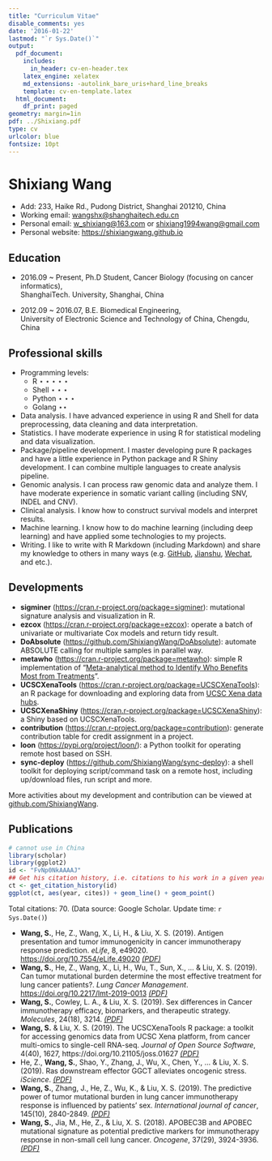 ```yaml
---
title: "Curriculum Vitae"
disable_comments: yes
date: '2016-01-22'
lastmod: "`r Sys.Date()`"
output:
  pdf_document:
    includes:
      in_header: cv-en-header.tex
    latex_engine: xelatex
    md_extensions: -autolink_bare_uris+hard_line_breaks
    template: cv-en-template.latex
  html_document:
    df_print: paged
geometry: margin=1in
pdf: ../Shixiang.pdf
type: cv
urlcolor: blue
fontsize: 10pt
---
```


# Shixiang Wang

- Add: 233, Haike Rd., Pudong District, Shanghai 201210, China
- Working email: <wangshx@shanghaitech.edu.cn>
- Personal email: <w_shixiang@163.com> or <shixiang1994wang@gmail.com>
- Personal website: <https://shixiangwang.github.io>

## Education

- 2016.09 ~ Present, Ph.D Student, Cancer Biology (focusing on cancer informatics), <br>
  ShanghaiTech. University, Shanghai, China

- 2012.09 ~ 2016.07, B.E. Biomedical Engineering, <br>
  University of Electronic Science and Technology of China, Chengdu, China


## Professional skills

- Programming levels:
  - R $\star\star\star\star\star$
  - Shell $\star\star\star$
  - Python $\star\star\star$
  - Golang $\star\star$
- Data analysis. I have advanced experience in using R and Shell for data preprocessing, data cleaning and data interpretation.
- Statistics. I have moderate experience in using R for statistical modeling and data visualization. 
- Package/pipeline development. I master developing pure R packages and have a little experience in Python package and R Shiny development. I can combine multiple languages to create analysis pipeline.
- Genomic analysis. I can process raw genomic data and analyze them. I have moderate experience in somatic variant calling (including SNV, INDEL and CNV).
- Clinical analysis. I know how to construct survival models and interpret results.
- Machine learning. I know how to do machine learning (including deep learning) and have applied some technologies to my projects.
- Writing. I like to write with R Markdown (including Markdown) and share my knowledge to others in many ways (e.g. [GitHub](https://github.com/ShixiangWang/MessageBoard), [Jianshu](https://www.jianshu.com/u/b6608e27dc74), [Wechat](https://weixin.sogou.com/weixin?type=2&query=%E4%BC%98%E9%9B%85R&ie=utf8&s_from=input&_sug_=n&_sug_type_=&w=01019900&sut=2588&sst0=1590423588976&lkt=2%2C1590423588587%2C1590423588875), and etc.). 

## Developments

- **sigminer** (<https://cran.r-project.org/package=sigminer>): mutational signature analysis and visualization in R.
- **ezcox** (<https://cran.r-project.org/package=ezcox>): operate a batch of univariate or multivariate Cox models and return tidy result.
- **DoAbsolute** (<https://github.com/ShixiangWang/DoAbsolute>): automate ABSOLUTE calling for multiple samples in parallel way.
- **metawho** (<https://cran.r-project.org/package=metawho>): simple R implementation of “[Meta-analytical method to Identify Who Benefits Most from Treatments](https://www.bmj.com/content/356/bmj.j573)”.
- **UCSCXenaTools** (<https://cran.r-project.org/package=UCSCXenaTools>): an R package for downloading and exploring data from [UCSC Xena data hubs](https://xenabrowser.net/datapages/).
- **UCSCXenaShiny** (<https://cran.r-project.org/package=UCSCXenaShiny>): a Shiny based on UCSCXenaTools.
- **contribution** (<https://cran.r-project.org/package=contribution>): generate contribution table for credit assignment in a project.
- **loon** (<https://pypi.org/project/loon/>): a Python toolkit for operating remote host based on SSH.
- **sync-deploy** (<https://github.com/ShixiangWang/sync-deploy>): a shell toolkit for deploying script/command task on a remote host, including up/download files, run script and more.

More activities about my development and contribution can be viewed at [github.com/ShixiangWang](https://github.com/ShixiangWang).

## Publications

```r
# cannot use in China
library(scholar)
library(ggplot2)
id <- "FvNp0NkAAAAJ"
## Get his citation history, i.e. citations to his work in a given year
ct <- get_citation_history(id)
ggplot(ct, aes(year, cites)) + geom_line() + geom_point()
```

Total citations: 70. (Data source: Google Scholar. Update time: `r Sys.Date()`)

- **Wang, S.**, He, Z., Wang, X., Li, H., & Liu, X. S. (2019). Antigen presentation and tumor immunogenicity in cancer immunotherapy response prediction. *eLife*, 8, e49020. <https://doi.org/10.7554/eLife.49020> <i class="fa fa-file-pdf-o"> [(PDF)](https://www.ncbi.nlm.nih.gov/pmc/articles/PMC6879305/pdf/elife-49020.pdf)</i> 
- **Wang, S.**, He, Z., Wang, X., Li, H., Wu, T., Sun, X., ... & Liu, X. S. (2019). Can tumor mutational burden determine the most effective treatment for lung cancer patients?. *Lung Cancer Management*. <https://doi.org/10.2217/lmt-2019-0013> <i class="fa fa-file-pdf-o"> [(PDF)](https://www.futuremedicine.com/doi/pdf/10.2217/lmt-2019-0013)</i> 
- **Wang, S.**, Cowley, L. A., & Liu, X. S. (2019). Sex differences in Cancer immunotherapy efficacy, biomarkers, and therapeutic strategy. *Molecules*, 24(18), 3214. <i class="fa fa-file-pdf-o"> [(PDF)](https://www.mdpi.com/1420-3049/24/18/3214/pdf)</i> 
- **Wang, S.** & Liu, X. S. (2019). The UCSCXenaTools R package: a toolkit for accessing genomics data from UCSC Xena platform, from cancer multi-omics to single-cell RNA-seq. *Journal of Open Source Software*, 4(40), 1627, https://doi.org/10.21105/joss.01627 <i class="fa fa-file-pdf-o"> [(PDF)](https://www.theoj.org/joss-papers/joss.01627/10.21105.joss.01627.pdf)</i>
- He, Z., **Wang, S.**, Shao, Y., Zhang, J., Wu, X., Chen, Y., ... & Liu, X. S. (2019). Ras downstream effector GGCT alleviates oncogenic stress. *iScience*. <i class="fa fa-file-pdf-o"> [(PDF)](https://www.researchgate.net/publication/334723955_Ras_downstream_effector_GGCT_alleviates_oncogenic_stress)</i>
- **Wang, S.**, Zhang, J., He, Z., Wu, K., & Liu, X. S. (2019). The predictive power of tumor mutational burden in lung cancer immunotherapy response is influenced by patients’ sex. *International journal of cancer*, 145(10), 2840-2849. <i class="fa fa-file-pdf-o"> [(PDF)](https://www.researchgate.net/publication/332372671_The_predictive_power_of_tumor_mutational_burden_in_lung_cancer_immunotherapy_response_is_influenced_by_patients'_sex)</i>
- **Wang, S.**, Jia, M., He, Z., & Liu, X. S. (2018). APOBEC3B and APOBEC mutational signature as potential predictive markers for immunotherapy response in non-small cell lung cancer. *Oncogene*, 37(29), 3924-3936. <i class="fa fa-file-pdf-o"> [(PDF)](https://www.researchgate.net/publication/324781475_APOBEC3B_and_APOBEC_mutational_signature_as_potential_predictive_markers_for_immunotherapy_response_in_non-small_cell_lung_cancer)</i>




